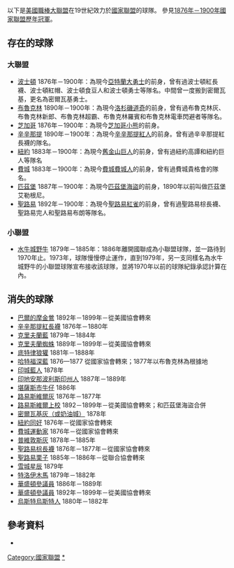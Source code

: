 以下是[[美國職棒大聯盟|美國職棒大聯盟]]在19世紀效力於[[國家聯盟|國家聯盟]]的球隊。 參見[[國聯歷年冠軍列表|1876年－1900年國家聯盟歷年冠軍]]。
==存在的球隊==
===大聯盟===
*[[亞特蘭大勇士|波士頓]] 1876年－1900年：為現今[[亞特蘭大勇士|亞特蘭大勇士]]的前身，曾有過波士頓紅長襪、波士頓紅帽、波士頓食豆人和波士頓勇士等隊名。中間曾一度搬到密爾瓦基，更名為密爾瓦基勇士。
*[[洛杉磯道奇|布魯克林]] 1890年－1900年：為現今[[洛杉磯道奇|洛杉磯道奇]]的前身，曾有過布魯克林灰、布魯克林新郎、布魯克林超霸、布魯克林羅賓和布魯克林電車閃避者等隊名。
*[[芝加哥小熊|芝加哥]] 1876年－1900年：為現今[[芝加哥小熊|芝加哥小熊]]的前身。
*[[辛辛那提紅人|辛辛那提]] 1890年－1900年：為現今[[辛辛那提紅人|辛辛那提紅人]]的前身。曾有過辛辛那提紅長襪的隊名。
*[[舊金山巨人|紐約]] 1883年－1900年：為現今[[舊金山巨人|舊金山巨人]]的前身，曾有過紐約高譚和紐約巨人等隊名
*[[費城費城人|費城]] 1883年－1900年：為現今[[費城費城人|費城費城人]]的前身，曾有過費城貴格會的隊名。
*[[匹茲堡海盜|匹茲堡]] 1887年－1900年：為現今[[匹茲堡海盜|匹茲堡海盜]]的前身，1890年以前叫做匹茲堡艾勒根尼。
*[[聖路易紅雀|聖路易]] 1892年－1900年：為現今[[聖路易紅雀|聖路易紅雀]]的前身，曾有過聖路易棕長襪、聖路易完人和聖路易布朗等隊名。
===小聯盟===
*[[水牛城野牛_(國家聯盟)|水牛城野牛]] 1879年－1885年：1886年離開國聯成為小聯盟球隊，並一路待到1970年止。1973年，球隊慢慢停止運作，直到1979年，另一支同樣名為水牛城野牛的小聯盟球隊宣布接收該球隊，並將1970年以前的球隊紀錄承認計算在內。
==消失的球隊==
*[[巴爾的摩金鶯_(1882年－1899年)|巴爾的摩金鶯]] 1892年－1899年－從美國協會轉來
*[[辛辛那提紅長襪_(1876年－1880年)|辛辛那提紅長襪]] 1876年－1880年
*[[克里夫蘭藍|克里夫蘭藍]] 1879年－1884年
*[[克里夫蘭蜘蛛|克里夫蘭蜘蛛]] 1889年－1899年－從美國協會轉來
*[[底特律狼獾|底特律狼獾]] 1881年－1888年
*[[布魯克林哈特福|哈特福深藍]] 1876—1877 從國家協會轉來；1877年以布魯克林為根據地
*[[印城藍人|印城藍人]] 1878年
*[[印地安那波利斯印州人|印地安那波利斯印州人]] 1887年－1889年
*[[堪薩斯市牛仔_(國家聯盟)|堪薩斯市牛仔]] 1886年
*[[路易斯維爾灰|路易斯維爾灰]] 1876年－1877年
*[[路易斯維爾上校|路易斯維爾上校]] 1892－1899年－從美國協會轉來；和匹茲堡海盜合併
*[[密爾瓦基奶油城|密爾瓦基灰（或奶油城）]] 1878年
*[[紐約同好|紐約同好]] 1876年－從國家協會轉來
*[[費城運動家_（1876年）|費城運動家]] 1876年－從國家協會轉來
*[[普維敦斯灰|普維敦斯灰]] 1878年－1885年
*[[聖路易棕長襪_（1876年－1877年）|聖路易棕長襪]] 1876年－1877年－從國家協會轉來
*[[聖路易栗子|聖路易栗子]] 1885年－1886年－從聯合協會轉來
*[[雪城星辰_(國家聯盟)|雪城星辰]] 1879年
*[[特洛伊木馬_(國家聯盟)|特洛伊木馬]] 1879年－1882年
*[[華盛頓參議員_(1886年－1889年)|華盛頓參議員]] 1886年－1889年
*[[華盛頓參議員_(1891年－1899年)|華盛頓參議員]] 1892年－1899年－從美國協會轉來
*[[烏斯特烏斯特人|烏斯特烏斯特人]] 1880年－1882年

== 參考資料 ==

*{{Book reference |
  author    = Thorn, John and Pete Palmer，et al.，eds. |
  year      = 1999 |
  title     = 完全棒球 （第六版） |
  publisher = 完全運動 |
  ID        = ISBN 978-1-892129-03-1 |
}}

[[Category:國家聯盟|Category:國家聯盟]]
[[Category:已解散的美國職棒大聯盟球隊|*]]